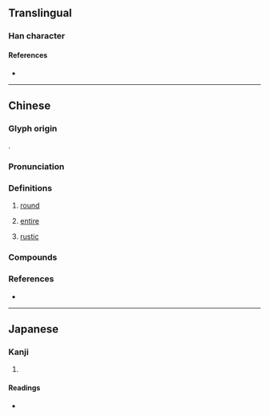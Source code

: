 {{also|𪢮}}
{{character info}}
==Translingual==

===Han character===
{{Han char|rn=31|rad=囗|as=23|sn=26|four=60904|canj=WVFD|ids=⿴囗欒}}

====References====
* {{Han ref|kx=0221.191|dkj=04866|dj=0453.220|hdz=10727.160|uh=571E}}

----

==Chinese==
{{zh-forms|s=𪢮|alt=圝,𡈻}}

===Glyph origin===
{{Han etym}}
{{Han compound|囗|欒|ls=psc|c1=s|c2=p}}.

===Pronunciation===
{{zh-pron
|m=luán
|m-s=nuan2
|c=lyun4
|mc=y
|oc=y
|cat=a
}}

===Definitions===
{{zh-hanzi}}

# {{lb|zh|dialectal}} [[round]]
# {{lb|zh|dialectal}} [[entire]]
# {{lb|zh|Sichuan}} [[rustic]]

===Compounds===
{{zh-der|團圞|剔團圞|骨肉團圞}}

===References===
* {{R:yue:Hanzi}}

----

==Japanese==

===Kanji===
{{ja-kanji|grade=|rs=囗23}}

# {{rfdef|ja|sort=囗23}}

====Readings====
* {{ja-readings|on=[[らん]] (ran)|kun=}}